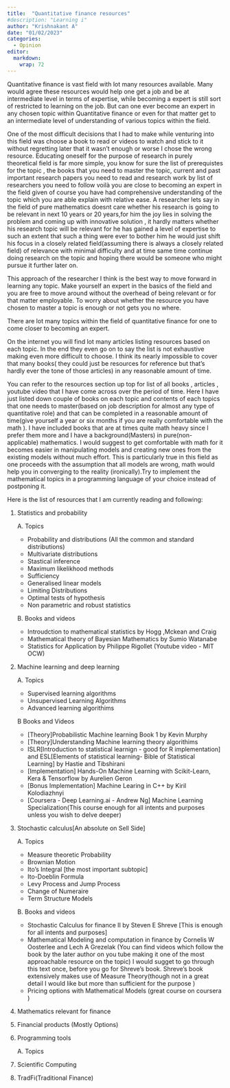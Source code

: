 ```yaml
---
title:  "Quantitative finance resources"
#description: "Learning i"
author: "Krishnakant A"
date: "01/02/2023"
categories:
  - Opinion
editor: 
  markdown: 
    wrap: 72
---
```


Quantitative finance is vast field with lot many resources available.
Many would agree these resources would help one get a job and be at
intermediate level in terms of expertise, while becoming a expert is
still sort of restricted to learning on the job. But can one ever become
an expert in any chosen topic within Quantitative finance or even for
that matter get to an intermediate level of understanding of various
topics within the field.

<!-- Research education is far more clear in terms of becoming an expert.There is definite list of resources available for one to master which coupled with reading and and publishing high quality research papers pushes one to the top.Any choice of standard book in the field of  let's say Algebraic geometry one can easily find out the pre-requistes , the standard books to complete or courses to undertake  and list of researchers to follow , at the same time devoting enough time to research personally and one can say depending on the research or the capability to explain each topic with ease whether  one is close to becoming a expert or not.That is to say one can decide with great ease whether one is an expert or not.and this possibility of clarity was one of the  many things  that had pushed me towards pursuing research in a purely theoretical research field knowing one day i could become one myself. Though I didnt pursue it and thats another matter. -->

<!-- I find that sort of clarity lacks in the field of quantitative finance. There is no consensus on what is essential and one is forced to choose very early on what kind of role one wishes to pursue  within this field. The job description for majority of quantitative roles are absolutely unclear and even if one were to master each and every topic  that could ever come up in any job description there is still no guarantee  that in the end at the job that  you would ever to make use most of  the things that were in the  job description, similar to DSA being asked in interviews for software engineering roles while at the job the hired engineer majority of the time writing packages , re-factoring code and testing where he hardly gets to implement the things that he was interviewed on. -->

<!-- Lets say we convince ourselves that the field is new and its impact and role within finance yet to be decisively determined hence recruiters try to find a candidate who knows almost everything at least at the basic level  closely related with the field which is reflected in the job description and  with a certain background . So that he can make use of knowledge he has in a  way to tackle and solve a problem at hand. -->

<!-- ### -->

One of the most difficult decisions that I had to make while venturing
into this field was choose a book to read or videos to watch and stick
to it without regretting later that it wasn't enough or worse I chose
the wrong resource. Educating oneself for the purpose of research in
purely theoretical field is far more simple, you know for sure the list
of prerequistes for the topic , the books that you need to master the
topic, current and past important research papers you need to read and
research work by list of researchers you need to follow voilà you are
close to becoming an expert in the field given of course you have had
comprehensive understanding of the topic which you are able explain with
relative ease. A researcher lets say in the field of pure mathematics
doesnt care whether his research is going to be relevant in next 10
years or 20 years,for him the joy lies in solving the problem and coming
up with innovative solution , it hardly matters whether his research
topic will be relevant for he has gained a level of expertise to such an
extent that such a thing were ever to bother him he would just shift his
focus in a closely related field(assuming there is always a closely
related field) of relevance with minimal difficulty and at time same
time continue doing research on the topic and hoping there would be
someone who might pursue it further later on.

This approach of the researcher I think is the best way to move forward
in learning any topic. Make yourself an expert in the basics of the
field and you are free to move around without the overhead of being
relevant or for that matter employable. To worry about whether the
resource you have chosen to master a topic is enough or not gets you no
where.
<!-- Surely one can make a case where one builds up expertise one single topic and follow a similar path to that of research education. But the primary motivation is fundamentally different. In the former becoming an expert may give the same joy and satisfaction that a rese -->

There are lot many topics within the field of quantitative finance for
one to come closer to becoming an expert.

On the internet you will find lot many articles listing resources based
on each topic. In the end they even go on to say the list is not
exhaustive making even more difficult to choose. I think its nearly
impossible to cover that many books( they could just be resources for
reference but that's hardly ever the tone of those articles) in any
reasonable amount of time.

You can refer to the resources section up top for list of all books , articles , youtube video that I have come across over the period of time. Here I have just listed down couple of books on each topic
and contents of each topics that one needs to master(based on job
description for almost any type of quantitative role) and that can be
completed in a reasonable amount of time(give yourself a year or six months if you are really comfortable with the math ). I have included books that are
at times quite math heavy since I prefer them more and I have a
background(Masters) in pure(non-applicable) mathematics. I would suggest
to get comfortable with math for it becomes easier in manipulating
models and creating new ones from the existing models without much
effort. This is particularly true in this field as one proceeds with the
assumption that all models are wrong, math would help you in converging
to the reality (ironically).Try to implement the mathematical topics in a programming language of your choice instead of postponing it.

Here is the list of resources that I am currently reading and following:

1.  Statistics and probability

    A. Topics

      * Probability and distributions (All the common and standard distributions) 
      * Multivariate distributions
      * Stastical inference
      * Maximum likelikhood methods
      * Sufficiency
      * Generalised linear models
      * Limiting Distributions
      * Optimal tests of hypothesis
      * Non parametric and robust statistics
      

    B. Books and videos
      * Introudction to mathematical statistics by Hogg ,Mckean and Craig
      * Mathematical theory of Bayesian Mathematics by Sumio Watanabe
      * Statistics for Application by Philippe Rigollet (Youtube video - MIT OCW) 
2.  Machine learning and deep learning
      
    A. Topics
        
      * Supervised learning algorithms 
      * Unsupervised Learning Algorithms
      * Advanced learning algorithims
      
    B Books and Videos
      
      * [Theory]Probabilistic Machine learning Book 1 by Kevin Murphy 
      * [Theory]Understanding Machine learning theory algorithims 
      * ISLR[Introduction to statistical learnign - good for R implementation] and ESL[Elements of statistical learning- Bible of Statistical Learning] by Hastie and Tibshirani
      * [Implementation] Hands-On Machine Learning with Scikit-Learn, Kera & Tensorflow by Aurelien Geron
      * [Bonus Implementation] Machine Learing in C++ by Kiril Kolodiazhnyi
      * [Coursera - Deep Learning.ai - Andrew Ng] Machine Learning Specialization(This course enough for all intents and purposes unless you wish to delve deeper)
        
3.  Stochastic calculus[An absolute on Sell Side]
    
    A. Topics
       
       * Measure theoretic Probability 
       * Brownian Motion
       * Ito's Integral [the most important subtopic]
       * Ito-Doeblin Formula
       * Levy Process and Jump Process
       * Change of Numeraire
       * Term Structure Models
       
    B. Books and videos
        
      * Stochastic Calculus for finance II by Steven E Shreve [This is enough for all intents and purposes] 
      * Mathematical Modeling and computation in finance by Cornelis W Oosterlee and Lech A Grezelak (You can find videos which follow the book by the later author on you tube making it one of the most approachable resource on the topic) I would sugget to go through this text once, before you go for Shreve's book. Shreve's book extensively makes use of Measure Theory(though not in a great detail I would like but more than sufficient for the purpose )
      * Pricing options with Mathematical Models (great course on coursera )
4.  Mathematics relevant for finance
      

5.  Financial products (Mostly Options)

6.  Programming tools

    A. Topics
    

7.  Scientific Computing

8.  TradFi(Traditional Finance)